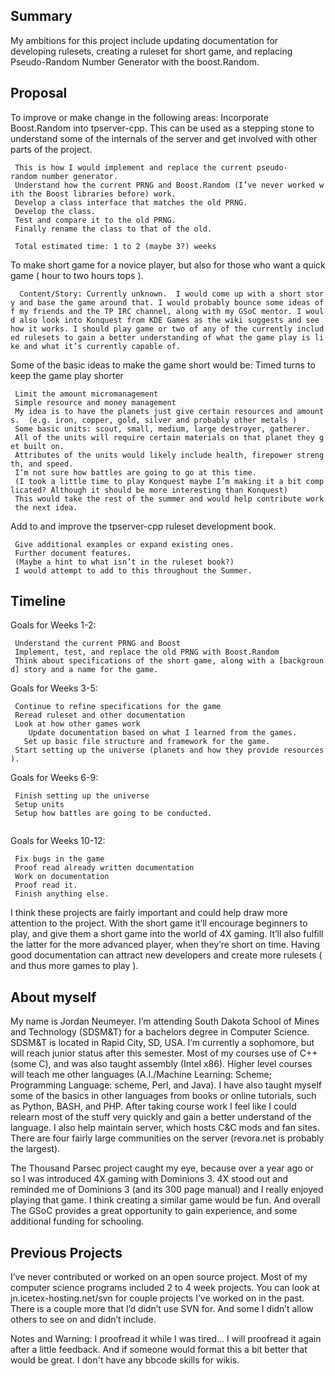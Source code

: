 == Summary ==

My ambitions for this project include updating documentation for developing rulesets, creating a ruleset for short game, and replacing Pseudo-Random Number Generator with the boost.Random.


== Proposal ==

To improve or make change in the following areas:
Incorporate Boost.Random into tpserver-cpp. This can be used as a stepping stone to understand some of the internals of the server  and get involved with other parts of the project.
  This is how I would implement and replace the current pseudo-random number generator.  
  Understand how the current PRNG and Boost.Random (I’ve never worked with the Boost libraries before) work.
  Develop a class interface that matches the old PRNG.
  Develop the class.
  Test and compare it to the old PRNG.
  Finally rename the class to that of the old.
  
  Total estimated time: 1 to 2 (maybe 3?) weeks

To make short game for a novice player, but also for those who want a quick game ( hour to two hours tops ).
   Content/Story: Currently unknown.  I would come up with a short story and base the game around that. I would probably bounce some ideas off my friends and the TP IRC channel, along with my GSoC mentor. I would also look into Konquest from KDE Games as the wiki suggests and see how it works. I should play game or two of any of the currently included rulesets to gain a better understanding of what the game play is like and what it’s currently capable of.

Some of the basic ideas to make the game short would be:
Timed turns to keep the game play shorter
  Limit the amount micromanagement 
  Simple resource and money management
  My idea is to have the planets just give certain resources and amounts.  (e.g. iron, copper, gold, silver and probably other metals ) 	
  Some basic units: scout, small, medium, large destroyer, gatherer.
  All of the units will require certain materials on that planet they get built on.
  Attributes of the units would likely include health, firepower strength, and speed.
  I’m not sure how battles are going to go at this time.
  (I took a little time to play Konquest maybe I’m making it a bit complicated? Although it should be more interesting than Konquest)
  This would take the rest of the summer and would help contribute work the next idea.

Add to and improve the tpserver-cpp ruleset development book.
  Give additional examples or expand existing ones.
  Further document features.
  (Maybe a hint to what isn’t in the ruleset book?)
  I would attempt to add to this throughout the Summer.
 
== Timeline ==

Goals for Weeks 1-2:
  Understand the current PRNG and Boost
  Implement, test, and replace the old PRNG with Boost.Random
  Think about specifications of the short game, along with a [background] story and a name for the game.  

Goals for Weeks 3-5:
  Continue to refine specifications for the game
  Reread ruleset and other documentation
  Look at how other games work
     Update documentation based on what I learned from the games.
	Set up basic file structure and framework for the game.
  Start setting up the universe (planets and how they provide resources).

Goals for Weeks 6-9:
  Finish setting up the universe
  Setup units
  Setup how battles are going to be conducted.
	
Goals for Weeks 10-12:
  Fix bugs in the game
  Proof read already written documentation
  Work on documentation
  Proof read it.
  Finish anything else.

I think these projects are fairly important and could help draw more attention to the project. With the short game it’ll encourage beginners to play, and give them a short game into the world of 4X gaming. It’ll also fulfill the latter for the more advanced player, when they’re short on time.  Having good documentation can attract new developers and create more rulesets ( and thus more games to play ). 

== About myself ==

My name is Jordan Neumeyer. I’m attending South Dakota School of Mines and Technology (SDSM&T) for a bachelors degree in Computer Science. SDSM&T is located in Rapid City, SD, USA. I’m currently a sophomore, but will reach junior status after this semester. Most of my courses use of C++ (some C), and was also taught assembly (Intel x86). Higher level courses will teach me other languages (A.I./Machine Learning: Scheme; Programming Language: scheme, Perl, and Java). I have also taught myself some of the basics in other languages from books or online tutorials, such as Python, BASH, and PHP. After taking course work I feel like I could relearn most of the stuff very quickly and gain a better understand of the language. I also help maintain server, which hosts C&C mods and fan sites.  There are four fairly large communities on the server (revora.net is probably the largest).

The Thousand Parsec project caught my eye, because over a year ago or so I was introduced 4X gaming with Dominions 3.  4X stood out and reminded me of Dominions 3 (and its 300 page manual) and I really enjoyed playing that game. I think creating a similar game would be fun. And overall The GSoC provides a great opportunity to gain experience, and some additional funding for schooling.

== Previous Projects ==

I’ve never contributed or worked on an open source project. Most of my computer science programs included 2 to 4 week projects. You can look at jn.icetex-hosting.net/svn for couple projects I’ve worked on in the past. There is a couple more that I’d didn’t use SVN for. And some I didn’t allow others to see on and didn’t include. 




Notes and Warning: I proofread it while I was tired... I will proofread it again after a little feedback. And if someone would format this a bit better that would be great. I don't have any bbcode skills for wikis.